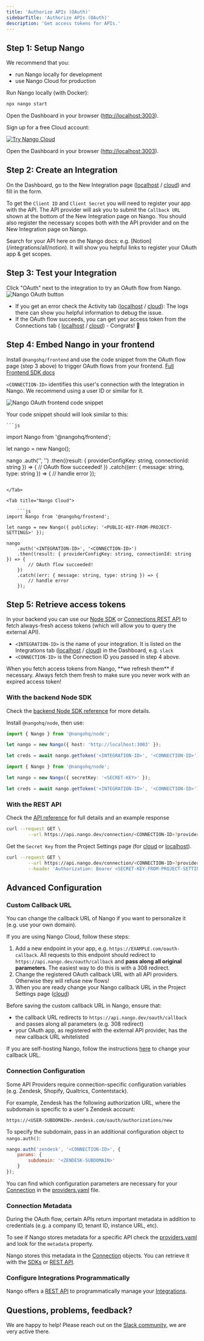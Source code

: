 ```yaml
---
title: 'Authorize APIs (OAuth)'
sidebarTitle: 'Authorize APIs (OAuth)'
description: 'Get access tokens for APIs.'
---
```


## Step 1: Setup Nango

We recommend that you:
- run Nango locally for development
- use Nango Cloud for production

<Tabs>

<Tab title="Localhost">

Run Nango locally (with Docker):

```bash
npx nango start
```

Open the Dashboard in your browser ([http://localhost:3003](http://localhost:3003)).

</Tab>

<Tab title="Nango Cloud">

Sign up for a free Cloud account:

[![Try Nango Cloud](/images/nango-deploy-button.svg)](https://app.nango.dev/signup)

Open the Dashboard in your browser ([http://localhost:3003](https://app.nango.dev)).

</Tab>

</Tabs>

## Step 2: Create an Integration

On the Dashboard, go to the New Integration page ([localhost](http://localhost:3003/integration/create) / [cloud](https://app.nango.dev/integration/create)) and fill in the form.

To get the `Client ID` and `Client Secret` you will need to register your app with the API. The API provider will ask you to submit the `Callback URL` shown at the bottom of the New Integration page on Nango. You should also register the necessary scopes both with the API provider and on the New Integration page on Nango. 

<Tip>
    Search for your API here on the Nango docs: e.g. [Notion](/integrations/all/notion).  
    It will show you helpful links to register your OAuth app & get scopes.
</Tip>

## Step 3: Test your Integration

Click "OAuth" next to the integration to try an OAuth flow from Nango.
![Nango OAuth button](/images/quickstart/nango-oauth-button.png)

- If you get an error check the Activity tab ([localhost](http://localhost:3003/activity) / [cloud](https://app.nango.dev/activity)): The logs there can show you helpful information to debug the issue.
- If the OAuth flow succeeds, you can get your access token from the Connections tab ( [localhost](http://localhost:3003/connections) / [cloud](https://app.nango.dev/connections)) - Congrats! 🎉

## Step 4: Embed Nango in your frontend

Install `@nangohq/frontend` and use the code snippet from the OAuth flow page (step 3 above) to trigger OAuth flows from your frontend. [Full Frontend SDK docs](/sdks/frontend)

`<CONNECTION-ID>` identifies this user's connection with the Integration in Nango. We recommend using a user ID or similar for it.

![Nango OAuth frontend code snippet](/images/quickstart/nango-frontend-snippet.png)

Your code snippet should will look similar to this:

<Tabs>

<Tab title="Localhost">

    ```js
import Nango from '@nangohq/frontend';

let nango = new Nango();

nango
    .auth('<INTEGRATION-ID>', '<CONNECTION-ID>')
    .then((result: { providerConfigKey: string, connectionId: string }) => {
        // OAuth flow succeeded!
    })
    .catch((err: { message: string, type: string }) => {
        // handle error
    });
```

</Tab>

<Tab title="Nango Cloud">

    ```js
import Nango from '@nangohq/frontend';

let nango = new Nango({ publicKey: '<PUBLIC-KEY-FROM-PROJECT-SETTINGS>' });

nango
    .auth('<INTEGRATION-ID>', '<CONNECTION-ID>')
    .then((result: { providerConfigKey: string, connectionId: string }) => {
        // OAuth flow succeeded!
    })
    .catch((err: { message: string, type: string }) => {
        // handle error
    });
```

</Tab>

</Tabs>

## Step 5: Retrieve access tokens
In your backend you can use our [Node SDK](/sdks/node) or [Connections REST API](/api-reference/connection/get) to fetch always-fresh access tokens (which will allow you to query the external API).

-   `<INTEGRATION-ID>` is the name of your integration. It is listed on the Integrations tab ([localhost](http://localhost:3003/integrations) / [cloud](https://app.nango.dev/integrations)) in the Dashboard, e.g. `slack`
-   `<CONNECTION-ID>` is the Connection ID you passed in step 4 above.

<Tip>
    When you fetch access tokens from Nango, **we refresh them** if necessary. Always fetch them fresh to make sure you never work with an expired access token!
</Tip>

### With the backend Node SDK

Check the [backend Node SDK reference](/sdks/node) for more details.

Install `@nangohq/node`, then use:

<Tabs>

<Tab title="Localhost">

```ts
import { Nango } from '@nangohq/node';

let nango = new Nango({ host: 'http://localhost:3003' });

let creds = await nango.getToken('<INTEGRATION-ID>', '<CONNECTION-ID>');
```

</Tab>

<Tab title="Nango Cloud">

```ts
import { Nango } from '@nangohq/node';

let nango = new Nango({ secretKey: '<SECRET-KEY>' });

let creds = await nango.getToken('<INTEGRATION-ID>', '<CONNECTION-ID>');
```

</Tab>

</Tabs>

### With the REST API

Check the [API reference](/api-reference/connection/get) for full details and an example response

<Tabs>

<Tab title="Localhost">

```bash
curl --request GET \
        --url https://api.nango.dev/connection/<CONNECTION-ID>?provider_config_key=<INTEGRATION-ID> \
```

</Tab>

<Tab title="Nango Cloud">

Get the `Secret Key` from the Project Settings page (for [cloud](https://app.nango.dev/project-settings) or [localhost](http://localhost:3003/project-settings)).

```bash
curl --request GET \
        --url https://api.nango.dev/connection/<CONNECTION-ID>?provider_config_key=<INTEGRATION-ID> \
        --header 'Authorization: Bearer <SECRET-KEY-FROM-PROJECT-SETTINGS>'
```

</Tab>

</Tabs>

## Advanced Configuration

### Custom Callback URL

You can change the callback URL of Nango if you want to personalize it (e.g. use your own domain).

If you are using Nango Cloud, follow these steps:

1. Add a new endpoint in your app, e.g. `https://EXAMPLE.com/oauth-callback`. All requests to this endpoint should redirect to `https://api.nango.dev/oauth/callback` and **pass along all original parameters**. The easiest way to do this is with a 308 redirect.
2. Change the registered OAuth callback URL with all API providers. Otherwise they will refuse new flows!
3. When you are ready change your Nango callback URL in the Project Settings page ([cloud](https://app.nango.dev/project-settings))

<Warning>
Before saving the custom callback URL in Nango, ensure that:

-   the callback URL redirects to `https://api.nango.dev/oauth/callback` and passes along all parameters (e.g. 308 redirect)
-   your OAuth app, as registered with the external API provider, has the new callback URL whitelisted

</Warning>

If you are self-hosting Nango, follow the instructions [here](/self-host/instructions) to change your callback URL.

### Connection Configuration

Some API Providers require connection-specific configuration variables (e.g. Zendesk, Shopify, Qualtrics, Contentstack).

For example, Zendesk has the following authorization URL, where the subdomain is specific to a user's Zendesk account:

```
https://<USER-SUBDOMAIN>.zendesk.com/oauth/authorizations/new
```

To specify the subdomain, pass in an additional configuration object to `nango.auth()`:

```javascript
nango.auth('zendesk', '<CONNECTION-ID>', {
    params: { 
        subdomain: '<ZENDESK-SUBDOMAIN>' 
    }
});
```

You can find which configuration parameters are necessary for your [Connection](/core-concepts#connections) in the [providers.yaml](https://nango.dev/providers.yaml) file.

### Connection Metadata

During the OAuth flow, certain APIs return important metadata in addition to credentials (e.g. a company ID, tenant ID, instance URL, etc).

To see if Nango stores metadata for a specific API check the [providers.yaml](https://nango.dev/providers.yaml) and look for the `metadata` property.

Nango stores this metadata in the [Connection](/core-concepts#connections) objects. You can retrieve it with the [SDKs](/sdks) or [REST API](/api-reference).

### Configure Integrations Programmatically

Nango offers a [REST API](/api-reference/integration/list) to programmatically manage your [Integrations](/core-concepts#integrations).

## Questions, problems, feedback?

We are happy to help! Please reach out on the [Slack community](https://nango.dev/slack), we are very active there.
